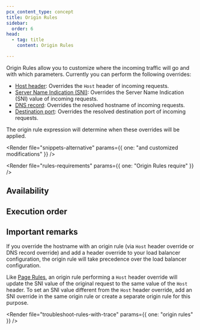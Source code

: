 ```yaml
---
pcx_content_type: concept
title: Origin Rules
sidebar:
  order: 6
head:
  - tag: title
    content: Origin Rules

---
```



Origin Rules allow you to customize where the incoming traffic will go and with which parameters. Currently you can perform the following overrides:

* [Host header](/rules/origin-rules/features/#host-header): Overrides the `Host` header of incoming requests.
* [Server Name Indication (SNI)](/rules/origin-rules/features/#server-name-indication-sni): Overrides the Server Name Indication (SNI) value of incoming requests.
* [DNS record](/rules/origin-rules/features/#dns-record): Overrides the resolved hostname of incoming requests.
* [Destination port](/rules/origin-rules/features/#destination-port): Overrides the resolved destination port of incoming requests.

The origin rule expression will determine when these overrides will be applied.

<Render file="snippets-alternative" params={{ one: "and customized modifications" }} /><br />

<Render file="rules-requirements" params={{ one: "Origin Rules require" }} />

## Availability

<FeatureTable id="rules.origin_rules" />

## Execution order

<Render file="product-execution-order" />

## Important remarks

If you override the hostname with an origin rule (via `Host` header override or DNS record override) and add a header override to your load balancer configuration, the origin rule will take precedence over the load balancer configuration.

Like [Page Rules](/rules/page-rules/), an origin rule performing a `Host` header override will update the SNI value of the original request to the same value of the `Host` header. To set an SNI value different from the `Host` header override, add an SNI override in the same origin rule or create a separate origin rule for this purpose.

<Render file="troubleshoot-rules-with-trace" params={{ one: "origin rules" }} />
